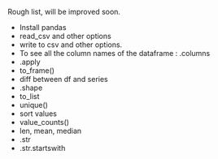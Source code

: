 Rough list, will be improved soon.

* Install pandas
* read_csv and other options
* write to csv and other options.
*  To see all the column names of the dataframe : .columns
*  .apply
* to_frame()
* diff between df and series
*  .shape
* to_list
* unique()
* sort values
* value_counts()
* len, mean, median
* .str
* .str.startswith
